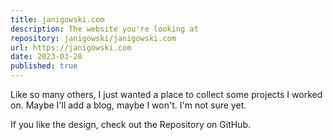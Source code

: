 ```yaml
---
title: janigowski.com
description: The website you're looking at
repository: janigowski/janigowski.com
url: https://janigowski.com
date: 2023-03-28
published: true
---
```



Like so many others, I just wanted a place to collect some projects I worked on. Maybe I'll add a blog, maybe I won't. I'm not sure yet.

If you like the design, check out the Repository on GitHub.

